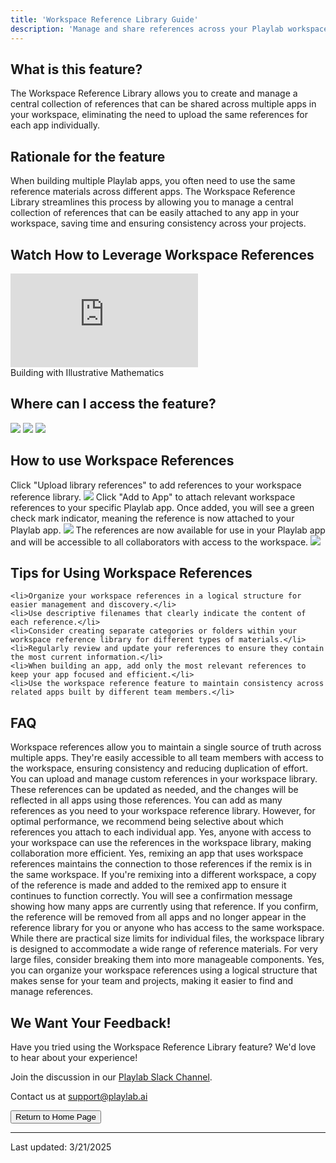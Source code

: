 ```yaml
---
title: 'Workspace Reference Library Guide'
description: 'Manage and share references across your Playlab workspace'
---
```


## <Icon icon="cube" size="24" className="inline-block align-text-bottom" /> What is this feature?

The Workspace Reference Library allows you to create and manage a central collection of references that can be shared across multiple apps in your workspace, eliminating the need to upload the same references for each app individually.

## <Icon icon="lightbulb" size="24" className="inline-block align-text-bottom" /> Rationale for the feature

When building multiple Playlab apps, you often need to use the same reference materials across different apps. The Workspace Reference Library streamlines this process by allowing you to manage a central collection of references that can be easily attached to any app in your workspace, saving time and ensuring consistency across your projects.

## <Icon icon="video" size="24" className="inline-block align-text-bottom" /> Watch How to Leverage Workspace References
<Frame>
  <iframe 
    src="https://www.loom.com/embed/78bee921b49e4e77987a1007b1db78ca?sid=a565b5c0-d4e4-4aeb-9489-199db405e31c" 
    frameborder="0" 
    webkitallowfullscreen 
    mozallowfullscreen 
    allowfullscreen 
    style={{ width: "100%", height: "400px" }}
  ></iframe>
  <figcaption>Building with Illustrative Mathematics</figcaption>
</Frame>

## <Icon icon="thought-bubble" size="24" className="inline-block align-text-bottom" /> Where can I access the feature?

<Frame>
  <img src="/images/workspacereferences.gif" />
</Frame>

<Steps>
  <Step title="Log into your Playlab account and open your Playlab Builder">
  </Step>
  <Step title="Click the References icon on the right sidebar">
    <Frame>
      <img src="/images/reference icon.png" />
    </Frame>
  </Step>
  <Step title="Click and select 'Browse libraries' to access your workspace reference library">
    <Frame>
      <img src="/images/browselibraries.png" />
    </Frame>
  </Step>
</Steps>

## <Icon icon="eye" size="24" className="inline-block align-text-bottom" /> How to use Workspace References

<Steps>
  <Step title="Upload references to your workspace library">
    Click "Upload library references" to add references to your workspace reference library.
        <Frame>
      <img src="/images/add to app.png" />
    </Frame>
  </Step>
  <Step title="Add references to your app">
    Click "Add to App" to attach relevant workspace references to your specific Playlab app.
  </Step>
  <Step title="Verify references are attached">
    Once added, you will see a green check mark indicator, meaning the reference is now attached to your Playlab app.
                <Frame>
      <img src="/images/add to app 2.png" />
    </Frame>
  </Step>
  <Step title="Continue building your app">
    The references are now available for use in your Playlab app and will be accessible to all collaborators with access to the workspace.
                <Frame>
      <img src="/images/add to app 3.png" />
    </Frame>
  </Step>
</Steps>

## <Icon icon="lightbulb" size="24" className="inline-block align-text-bottom" /> Tips for Using Workspace References

    <li>Organize your workspace references in a logical structure for easier management and discovery.</li>
    <li>Use descriptive filenames that clearly indicate the content of each reference.</li>
    <li>Consider creating separate categories or folders within your workspace reference library for different types of materials.</li>
    <li>Regularly review and update your references to ensure they contain the most current information.</li>
    <li>When building an app, add only the most relevant references to keep your app focused and efficient.</li>
    <li>Use the workspace reference feature to maintain consistency across related apps built by different team members.</li>
 

## <Icon icon="circle-question" size="24" className="inline-block align-text-bottom" /> FAQ

<Accordion title="What is the benefit of attaching references from the Workspace Reference Library?">
  Workspace references allow you to maintain a single source of truth across multiple apps. They're easily accessible to all team members with access to the workspace, ensuring consistency and reducing duplication of effort.
</Accordion>

<Accordion title="Can I download and edit the references in my workspace library?">
  You can upload and manage custom references in your workspace library. These references can be updated as needed, and the changes will be reflected in all apps using those references.
</Accordion>

<Accordion title="How many references can you add to your workspace library?">
  You can add as many references as you need to your workspace reference library. However, for optimal performance, we recommend being selective about which references you attach to each individual app.
</Accordion>

<Accordion title="Can multiple team members access the same workspace references?">
  Yes, anyone with access to your workspace can use the references in the workspace library, making collaboration more efficient.
</Accordion>

<Accordion title="When somebody remixes an app that uses workspace references, does it automatically include the references?">
  Yes, remixing an app that uses workspace references maintains the connection to those references if the remix is in the same workspace.
</Accordion>

<Accordion title="What happens when somebody remixes an app into a different workspace?">
  If you're remixing into a different workspace, a copy of the reference is made and added to the remixed app to ensure it continues to function correctly.
</Accordion>

<Accordion title="What happens when I delete a reference from my workspace reference library?">
  You will see a confirmation message showing how many apps are currently using that reference. If you confirm, the reference will be removed from all apps and no longer appear in the reference library for you or anyone who has access to the same workspace.
</Accordion>

<Accordion title="Are there size limits for references in the workspace library?">
  While there are practical size limits for individual files, the workspace library is designed to accommodate a wide range of reference materials. For very large files, consider breaking them into more manageable components.
</Accordion>

<Accordion title="Can I organize references into categories in my workspace library?">
  Yes, you can organize your workspace references using a logical structure that makes sense for your team and projects, making it easier to find and manage references.
</Accordion>

## <Icon icon="comment-dots" size="24" className="inline-block align-text-bottom" /> We Want Your Feedback!

<Info>
  Have you tried using the Workspace Reference Library feature? We'd love to hear about your experience!

  Join the discussion in our [Playlab Slack Channel](https://join.slack.com/t/playlabcommunity/shared_invite/zt-31mhwj7nl-49e1Mw5fYpyHJGOFyDIFtA).

  Contact us at [support@playlab.ai](mailto:support@playlab.ai)
</Info>

<div className="mt-8">
  <Button href="../index.md">Return to Home Page</Button>
</div>

---
Last updated: 3/21/2025